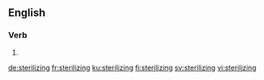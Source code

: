 ==English==

===Verb===
{{head|en|present participle}}

# {{present participle of|sterilize|lang=en|nocat=1}}

[[de:sterilizing]]
[[fr:sterilizing]]
[[ku:sterilizing]]
[[fi:sterilizing]]
[[sv:sterilizing]]
[[vi:sterilizing]]